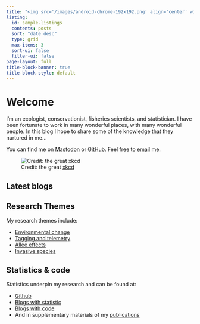 ```yaml
---
title: "<img src='/images/android-chrome-192x192.png' align='center' width='auto' height='100px'> &nbsp; Stephen D. Gregory"
listing:
  id: sample-listings
  contents: posts
  sort: "date desc"
  type: grid
  max-items: 3
  sort-ui: false
  filter-ui: false
page-layout: full
title-block-banner: true
title-block-style: default
---
```


::: grid
::: {#about-me-text .g-col-12 .g-col-md-6}
# Welcome

I'm an ecologist, conservationist, fisheries scientists, and statistician. I have been fortunate to work in many wonderful places, with many wonderful people. In this blog I hope to share some of the knowledge that they nurtured in me...

You can find me on [Mastodon](https://julialang.social/@stephendavidgregory) or [GitHub](https://github.com/stephendavidgregory). Feel free to [email](mailto:stephendavidgregory@gmail.com) me.
:::

::: {#profile-piccy .g-col-12 .g-col-md-6}
![Credit: the great <a href="http://www.xkcd.com" target="_blank">xkcd</a>](https://imgs.xkcd.com/comics/linear_regression.png)
:::

::: {.g-col-12 .g-col-md-10 .g-start-md-2}
# Latest blogs

::: {#sample-listings}
:::
:::

::: {.g-col-12 .g-col-md-5 .g-start-md-2}
# Research Themes

My research themes include:

-   [Environmental change](/blog.html#category=environmental-change)
-   [Tagging and telemetry](/blog.html#category=tagging-and-telemetry)
-   [Allee effects](/blog.html#category=allee-effects)
-   [Invasive species](/blog.html#category=invasive-species)
:::

::: {.g-col-12 .g-col-md-5}
# Statistics & code

Statistics underpin my research and can be found at:

-   [Github](https://github.com/stephendavidgregory)
-   [Blogs with statistic](/blog.html#category=statistics)
-   [Blogs with code](/blog.html#category=code)
-   And in supplementary materials of my [publications](/publications)
:::
:::
